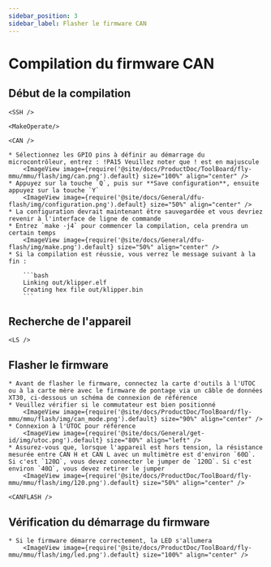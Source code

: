 ```yaml
---
sidebar_position: 3
sidebar_label: Flasher le firmware CAN
---
```




# Compilation du firmware CAN

## Début de la compilation

    <SSH />

    <MakeOperate/>

    <CAN />

    * Sélectionnez les GPIO pins à définir au démarrage du microcontrôleur, entrez : !PA15 Veuillez noter que ! est en majuscule
        <ImageView image={require('@site/docs/ProductDoc/ToolBoard/fly-mmu/mmu/flash/img/can.png').default} size="100%" align="center" />
    * Appuyez sur la touche `Q`, puis sur **Save configuration**, ensuite appuyez sur la touche `Y`
        <ImageView image={require('@site/docs/General/dfu-flash/img/configuration.png').default} size="50%" align="center" />
    * La configuration devrait maintenant être sauvegardée et vous devriez revenir à l'interface de ligne de commande
    * Entrez `make -j4` pour commencer la compilation, cela prendra un certain temps
        <ImageView image={require('@site/docs/General/dfu-flash/img/make.png').default} size="50%" align="center" />
    * Si la compilation est réussie, vous verrez le message suivant à la fin :

        ```bash
        Linking out/klipper.elf
        Creating hex file out/klipper.bin
        ```

## Recherche de l'appareil

    <LS />


## Flasher le firmware

    * Avant de flasher le firmware, connectez la carte d'outils à l'UTOC ou à la carte mère avec le firmware de pontage via un câble de données XT30, ci-dessous un schéma de connexion de référence
    * Veuillez vérifier si le commutateur est bien positionné
        <ImageView image={require('@site/docs/ProductDoc/ToolBoard/fly-mmu/mmu/flash/img/can_mode.png').default} size="90%" align="center" />
    * Connexion à l'UTOC pour référence
        <ImageView image={require('@site/docs/General/get-id/img/utoc.png').default} size="80%" align="left" />
    * Assurez-vous que, lorsque l'appareil est hors tension, la résistance mesurée entre CAN H et CAN L avec un multimètre est d'environ `60Ω`. Si c'est `120Ω`, vous devez connecter le jumper de `120Ω`. Si c'est environ `40Ω`, vous devez retirer le jumper
        <ImageView image={require('@site/docs/ProductDoc/ToolBoard/fly-mmu/mmu/flash/img/120.png').default} size="50%" align="center" />

    <CANFLASH />

## Vérification du démarrage du firmware

    * Si le firmware démarre correctement, la LED s'allumera
        <ImageView image={require('@site/docs/ProductDoc/ToolBoard/fly-mmu/mmu/flash/img/led.png').default} size="100%" align="center" />